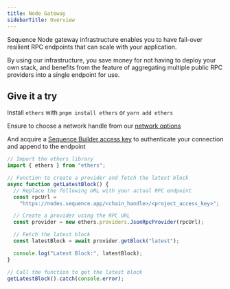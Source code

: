 ---
title: Node Gateway
sidebarTitle: Overview
---

Sequence Node gateway infrastructure enables you to have fail-over resilient RPC endpoints that can scale with your application.

By using our infrastructure, you save money for not having to deploy your own stack, and benefits from the feature of aggregating multiple public RPC providers into a single endpoint for use.

## Give it a try

Install `ethers` with `pnpm install ethers` or `yarn add ethers`

Ensure to choose a network handle from our [network options](/solutions/technical-references/chain-support)

And acquire a [Sequence Builder access key](https://sequence.build) to authenticate your connection and append to the endpoint

```js
// Import the ethers library
import { ethers } from "ethers";

// Function to create a provider and fetch the latest block
async function getLatestBlock() {
  // Replace the following URL with your actual RPC endpoint
  const rpcUrl =
    "https://nodes.sequence.app/<chain_handle>/<project_access_key>";

  // Create a provider using the RPC URL
  const provider = new ethers.providers.JsonRpcProvider(rpcUrl);

  // Fetch the latest block
  const latestBlock = await provider.getBlock("latest");

  console.log("Latest Block:", latestBlock);
}

// Call the function to get the latest block
getLatestBlock().catch(console.error);
```
